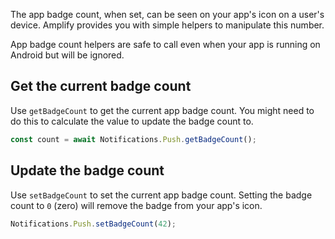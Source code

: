 The app badge count, when set, can be seen on your app's icon on a user's device. Amplify provides you with simple helpers to manipulate this number.

<Callout>
  App badge count helpers are safe to call even when your app is running on
  Android but will be ignored.
</Callout>

## Get the current badge count

Use `getBadgeCount` to get the current app badge count. You might need to do this to calculate the value to update the badge count to.

```js
const count = await Notifications.Push.getBadgeCount();
```

## Update the badge count

Use `setBadgeCount` to set the current app badge count. Setting the badge count to `0` (zero) will remove the badge from your app's icon.

```js
Notifications.Push.setBadgeCount(42);
```

